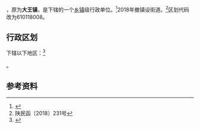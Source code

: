 {{中国乡级行政区|61/01/25/104/000}}

'''{{PAGENAMEBASE}}'''，原为'''大王镇'''，是{{PRC admin/fullname|61/01/25/104/000|3}}下辖的一个[[乡镇|乡镇]]级行政单位。<ref>{{PRC admin/ref sgc|{{PRC admin/parent|61/01/25/104/000}}}}</ref>2018年撤镇设街道。<ref>陕民函〔2018〕231号</ref>区划代码改为610118008。

== 行政区划 ==
{{PAGENAMEBASE}}下辖以下地区：<ref>{{PRC admin/ref sgc|61/01/25/104/000}}</ref>

{{PRC admin/children|61/01/25/104/000}}。

== 参考资料 ==

{{reflist}}

{{行政区划小作品}}
{{PRC admin/navcat|61/01/25/104/000}}